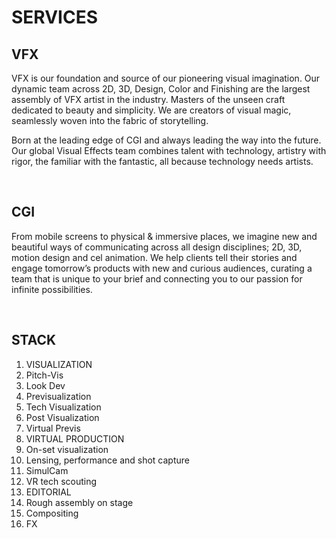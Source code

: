 # SERVICES

## VFX

VFX is our foundation and source of our pioneering visual imagination. Our dynamic team across 2D, 3D, Design, Color and Finishing are the largest assembly of VFX artist in the industry. Masters of the unseen craft dedicated to beauty and simplicity. We are creators of visual magic, seamlessly woven into the fabric of storytelling.

Born at the leading edge of CGI and always leading the way into the future. Our global Visual Effects team combines talent with technology, artistry with rigor, the familiar with the fantastic, all because technology needs artists.

<br />

## CGI

From mobile screens to physical & immersive places, we imagine new and beautiful ways of communicating across all design disciplines; 2D, 3D, motion design and cel animation. We help clients tell their stories and engage tomorrow’s products with new and curious audiences, curating a team that is unique to your brief and connecting you to our passion for infinite possibilities.

<br />

## STACK

1. VISUALIZATION
2. Pitch-Vis
3. Look Dev
4. Previsualization
5. Tech Visualization
6. Post Visualization
7. Virtual Previs
8. VIRTUAL PRODUCTION
9. On-set visualization
10. Lensing, performance and shot capture
11. SimulCam
12. VR tech scouting
13. EDITORIAL
14. Rough assembly on stage
15. Compositing
16. FX